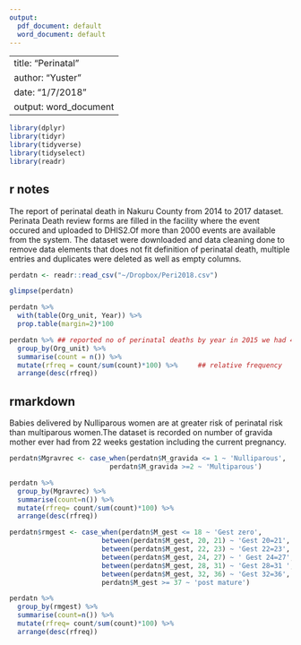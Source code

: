 ```yaml
---
output:
  pdf_document: default
  word_document: default
---
```

---
title: "Perinatal"
author: "Yuster"
date: "1/7/2018"
output: word_document
--
```r
library(dplyr)
library(tidyr)
library(tidyverse)
library(tidyselect)
library(readr)
```

## r notes
The report of perinatal death in Nakuru County from 2014 to 2017 dataset.
Perinata Death review forms are filled in the facility where the event occured and uploaded to DHIS2.Of more than 2000 events are available from the system. The dataset were downloaded and data cleaning done to remove data elements that does not fit definition of perinatal death, multiple entries and duplicates were deleted as well as empty columns.
```r
perdatn <- readr::read_csv("~/Dropbox/Peri2018.csv")
```

```r
glimpse(perdatn)
```

```r
perdatn %>% 
  with(table(Org_unit, Year)) %>%
  prop.table(margin=2)*100
```
```r
perdatn %>% ## reported no of perinatal deaths by year in 2015 we had 431  deaths
  group_by(Org_unit) %>% 
  summarise(count = n()) %>% 
  mutate(rfreq = count/sum(count)*100) %>%     ## relative frequency 
  arrange(desc(rfreq))
```

## rmarkdown
Babies delivered by Nulliparous women are at greater risk of perinatal risk than multiparous women.The dataset is recorded on number of gravida mother ever had from 22 weeks gestation including the current pregnancy.

```r
perdatn$Mgravrec <- case_when(perdatn$M_gravida <= 1 ~ 'Nulliparous',
                         perdatn$M_gravida >=2 ~ 'Multiparous')
```
```r
perdatn %>% 
  group_by(Mgravrec) %>% 
  summarise(count=n()) %>% 
  mutate(rfreq= count/sum(count)*100) %>% 
  arrange(desc(rfreq))
```
```r
perdatn$rmgest <- case_when(perdatn$M_gest <= 18 ~ 'Gest zero',
                       between(perdatn$M_gest, 20, 21) ~ 'Gest 20=21',
                       between(perdatn$M_gest, 22, 23) ~ 'Gest 22=23',
                       between(perdatn$M_gest, 24, 27) ~ ' Gest 24=27',
                       between(perdatn$M_gest, 28, 31) ~ 'Gest 28=31 ',
                       between(perdatn$M_gest, 32, 36) ~ 'Gest 32=36',
                       perdatn$M_gest >= 37 ~ 'post mature')
```
```r
perdatn %>% 
  group_by(rmgest) %>% 
  summarise(count=n()) %>% 
  mutate(rfreq= count/sum(count)*100) %>% 
  arrange(desc(rfreq))
```














